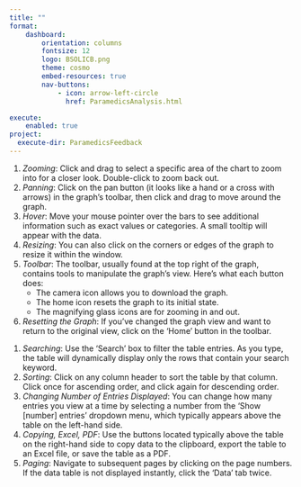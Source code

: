 ```yaml
---
title: ""
format: 
    dashboard:
        orientation: columns
        fontsize: 12
        logo: BSOLICB.png
        theme: cosmo
        embed-resources: true
        nav-buttons:
            - icon: arrow-left-circle
              href: ParamedicsAnalysis.html

execute:
    enabled: true
project:
  execute-dir: ParamedicsFeedback
---
```


::: {.card title="**How to Interact with the Visuals?**" fill=false}


1. *Zooming*: Click and drag to select a specific area of the chart to zoom into for a closer look. Double-click to zoom back out.
2. *Panning*: Click on the pan button (it looks like a hand or a cross with arrows) in the graph's toolbar, then click and drag to move around the graph.
3. *Hover*: Move your mouse pointer over the bars to see additional information such as exact values or categories. A small tooltip will appear with the data.
4. *Resizing*: You can also click on the corners or edges of the graph to resize it within the window.
5. *Toolbar*: The toolbar, usually found at the top right of the graph, contains tools to manipulate the graph's view. Here's what each button does:
   - The camera icon allows you to download the graph.
   - The home icon resets the graph to its initial state.
   - The magnifying glass icons are for zooming in and out.
6. *Resetting the Graph*: If you've changed the graph view and want to return to the original view, click on the 'Home' button in the toolbar.

:::

:::{.card title="**How to Interact with the Data Table?**" fill=false}

1. *Searching*: Use the 'Search' box to filter the table entries. As you type, the table will dynamically display only the rows that contain your search keyword.
2. *Sorting*: Click on any column header to sort the table by that column. Click once for ascending order, and click again for descending order.
3. *Changing Number of Entries Displayed*: You can change how many entries you view at a time by selecting a number from the 'Show [number] entries' dropdown menu, which typically appears above the table on the left-hand side.
4. *Copying, Excel, PDF*: Use the buttons located typically above the table on the right-hand side to copy data to the clipboard, export the table to an Excel file, or save the table as a PDF.
5. *Paging*: Navigate to subsequent pages by clicking on the page numbers. If the data table is not displayed instantly, click the 'Data' tab twice.

:::



